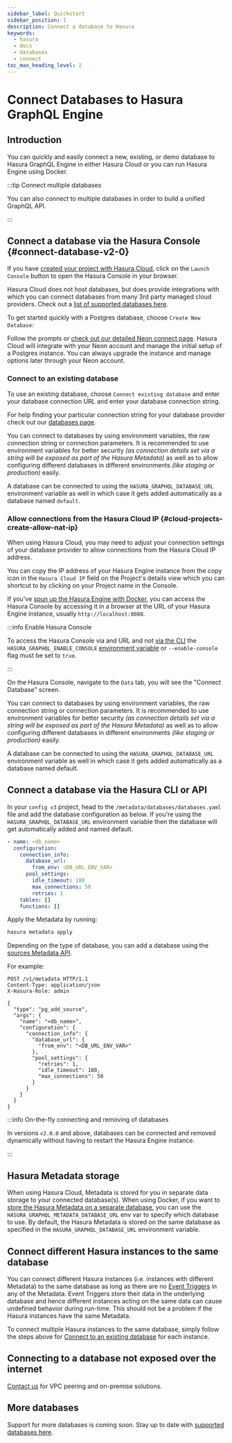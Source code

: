 ```yaml
---
sidebar_label: Quickstart
sidebar_position: 1
description: Connect a database to Hasura
keywords:
  - hasura
  - docs
  - databases
  - connect
toc_max_heading_level: 2
---
```



# Connect Databases to Hasura GraphQL Engine

## Introduction

You can quickly and easily connect a new, existing, or demo database to Hasura GraphQL Engine in either Hasura Cloud or
you can run Hasura Engine using Docker.

:::tip Connect multiple databases

You can also connect to multiple databases in order to build a unified GraphQL API.

:::

## Connect a database via the Hasura Console {#connect-database-v2-0}

<Tabs groupId="user-preference" className="api-tabs">
<TabItem value="cloud" label="Hasura Cloud">

If you have [created your project with Hasura Cloud](/hasura-cloud/projects/create.mdx), click on the `Launch Console`
button to open the Hasura Console in your browser.

<Thumbnail src="/img/databases/project_launch-console_2-17-0.png" alt="database setup with new database" />

Hasura Cloud does not host databases, but does provide integrations with which you can connect databases from many 3rd
party managed cloud providers. Check out a [list of supported databases here](/databases/overview.mdx).

To get started quickly with a Postgres database, choose `Create New Database`:

<Thumbnail
  src="/img/projects/create-database-neon-2.15.png"
  alt="database setup with existing
database"
/>

Follow the prompts or [check out our detailed Neon connect page](/databases/postgres/neon.mdx). Hasura Cloud will
integrate with your Neon account and manage the initial setup of a Postgres instance. You can always upgrade the
instance and manage options later through your Neon account.

### Connect to an existing database

To use an existing database, choose `Connect existing database` and enter your database connection URL and enter your
database connection string.

For help finding your particular connection string for your database provider check out our
[databases page](/databases/overview.mdx).

<Thumbnail src="/img/projects/connect-database_console_2.15.png" alt="database setup with new database" />

You can connect to databases by using environment variables, the raw connection string or connection parameters. It is
recommended to use environment variables for better security _(as connection details set via a string will be exposed as
part of the Hasura Metadata)_ as well as to allow configuring different databases in different environments _(like
staging or production)_ easily.

A database can be connected to using the `HASURA_GRAPHQL_DATABASE_URL` environment variable as well in which case it
gets added automatically as a database named `default`.

### Allow connections from the Hasura Cloud IP {#cloud-projects-create-allow-nat-ip}

When using Hasura Cloud, you may need to adjust your connection settings of your database provider to allow connections
from the Hasura Cloud IP address.

You can copy the IP address of your Hasura Engine instance from the copy icon in the `Hasura Cloud IP` field on the
Project's details view which you can shortcut to by clicking on your Project name in the Console.

<Thumbnail src="/img/databases/cloud-console_shortcut-to-project-settings_2-17-0.png" alt="Hasura Cloud IP field" />

<Thumbnail src="/img/projects/project-general-ip-address_console_2.12.png" alt="Hasura Cloud IP field" />

</TabItem>
<TabItem value="docker" label="Docker">

If you've [spun up the Hasura Engine with Docker](/getting-started/docker-simple.mdx), you can access the Hasura Console
by accessing it in a browser at the URL of your Hasura Engine instance, usually `http://localhost:8080`.

:::info Enable Hasura Console

To access the Hasura Console via and URL and not [via the CLI](/hasura-cli/commands/hasura_console.mdx) the
`HASURA_GRAPHQL_ENABLE_CONSOLE` [environment variable](/deployment/graphql-engine-flags/reference.mdx##database-url) or
`--enable-console` flag must be set to `true`.

:::

On the Hasura Console, navigate to the `Data` tab, you will see the "Connect Database" screen.

<Thumbnail
  src="/img/databases/databases_connect-database_2-17-0.png"
  alt="database setup with new database"
  width="1686px"
/>

You can connect to databases by using environment variables, the raw connection string or connection parameters. It is
recommended to use environment variables for better security _(as connection details set via a string will be exposed as
part of the Hasura Metadata)_ as well as to allow configuring different databases in different environments _(like
staging or production)_ easily.

A database can be connected to using the `HASURA_GRAPHQL_DATABASE_URL` environment variable as well in which case it
gets added automatically as a database named default.

</TabItem>
</Tabs>

## Connect a database via the Hasura CLI or API

<Tabs groupId="user-preference" className="api-tabs">
<TabItem value="cli" label="CLI">

In your `config v3` project, head to the `/metadata/databases/databases.yaml` file and add the database configuration as
below. If you're using the `HASURA_GRAPHQL_DATABASE_URL` environment variable then the database will get automatically
added and named default.

```yaml
- name: <db_name>
  configuration:
    connection_info:
      database_url:
        from_env: <DB_URL_ENV_VAR>
      pool_settings:
        idle_timeout: 180
        max_connections: 50
        retries: 1
    tables: []
    functions: []
```

Apply the Metadata by running:

```bash
hasura metadata apply
```

</TabItem>
<TabItem value="api" label="API">

Depending on the type of database, you can add a database using the
[sources Metadata API](/api-reference/metadata-api/source.mdx).

For example:

```http
POST /v1/metadata HTTP/1.1
Content-Type: application/json
X-Hasura-Role: admin

{
  "type": "pg_add_source",
  "args": {
    "name": "<db_name>",
    "configuration": {
      "connection_info": {
        "database_url": {
          "from_env": "<DB_URL_ENV_VAR>"
        },
        "pool_settings": {
          "retries": 1,
          "idle_timeout": 180,
          "max_connections": 50
        }
      }
    }
  }
}
```

</TabItem>
</Tabs>

:::info On-the-fly connecting and removing of databases

In versions `v2.0.0` and above, databases can be connected and removed dynamically without having to restart the Hasura
Engine instance.

:::

## Hasura Metadata storage

When using Hasura Cloud, Metadata is stored for you in separate data storage to your connected database(s). When using
Docker, if you want to
[store the Hasura Metadata on a separate database](/deployment/graphql-engine-flags/reference.mdx#metadata-database-url),
you can use the `HASURA_GRAPHQL_METADATA_DATABASE_URL` env var to specify which database to use. By default, the Hasura
Metadata is stored on the same database as specified in the `HASURA_GRAPHQL_DATABASE_URL` environment variable.

## Connect different Hasura instances to the same database

You can connect different Hasura instances (i.e. instances with different Metadata) to the same database as long as
there are no [Event Triggers](/event-triggers/overview.mdx) in any of the Metadata. Event Triggers store their data in
the underlying database and hence different instances acting on the same data can cause undefined behavior during
run-time. This should not be a problem if the Hasura instances have the same Metadata.

To connect multiple Hasura instances to the same database, simply follow the steps above for
[Connect to an existing database](#connect-to-an-existing-database) for each instance.

## Connecting to a database not exposed over the internet

[Contact us](https://hasura.io/contact-us/) for VPC peering and on-premise solutions.

## More databases

Support for more databases is coming soon. Stay up to date with [supported databases here](/databases/overview.mdx).

